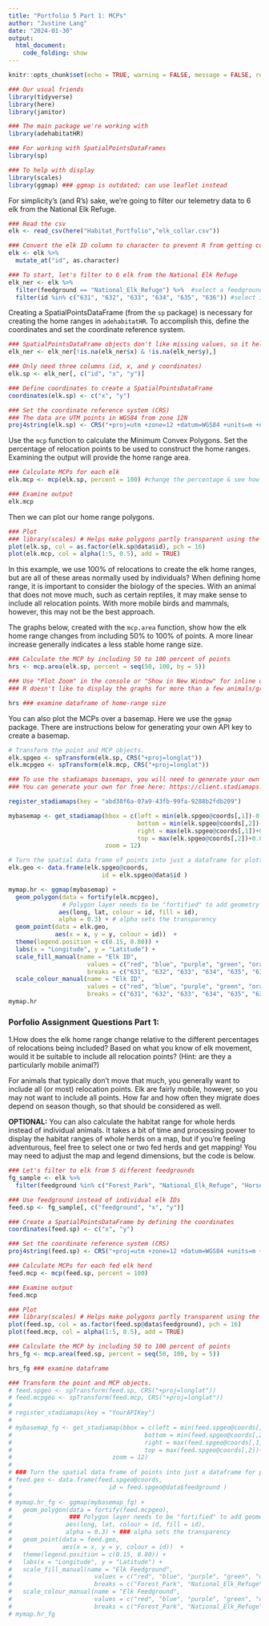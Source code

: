 ```yaml
---
title: "Portfolio 5 Part 1: MCPs"
author: "Justine Lang"
date: "2024-01-30"
output: 
  html_document: 
    code_folding: show
---
```



```r
knitr::opts_chunk$set(echo = TRUE, warning = FALSE, message = FALSE, results = FALSE)

### Our usual friends
library(tidyverse)
library(here)
library(janitor)

### The main package we're working with
library(adehabitatHR)

### For working with SpatialPointsDataFrames
library(sp)

### To help with display
library(scales)
library(ggmap) ### ggmap is outdated; can use leaflet instead
```

For simplicity's (and R's) sake, we're going to filter our telemetry data to 6 elk from the National Elk Refuge.

```r
### Read the csv
elk <- read_csv(here("Habitat_Portfolio","elk_collar.csv"))

### Convert the elk ID column to character to prevent R from getting confused
elk <- elk %>% 
  mutate_at("id", as.character)

### To start, let's filter to 6 elk from the National Elk Refuge
elk_ner <- elk %>% 
  filter(feedground == "National_Elk_Refuge") %>%  #select a feedground of interest
  filter(id %in% c("631", "632", "633", "634", "635", "636")) #select id of elk of interest
```

Creating a SpatialPointsDataFrame (from the `sp` package) is necessary for creating the home ranges in `adehabitatHR`. To accomplish this, define the coordinates and set the coordinate reference system. 

```r
### SpatialPointsDataFrame objects don't like missing values, so it helps to remove NA's
elk_ner <- elk_ner[!is.na(elk_ner$x) & !is.na(elk_ner$y),]

### Only need three columns (id, x, and y coordinates)
elk.sp <- elk_ner[, c("id", "x", "y")] 

### Define coordinates to create a SpatialPointsDataFrame 
coordinates(elk.sp) <- c("x", "y")

### Set the coordinate reference system (CRS)
### The data are UTM points in WGS84 from zone 12N
proj4string(elk.sp) <- CRS("+proj=utm +zone=12 +datum=WGS84 +units=m +no_defs")
```

Use the `mcp` function to calculate the Minimum Convex Polygons. Set the percentage of relocation points to be used to construct the home ranges. Examining the output will provide the home range area. 

```r
### Calculate MCPs for each elk
elk.mcp <- mcp(elk.sp, percent = 100) #change the percentage & see how the polygon shapes & area change below

### Examine output
elk.mcp
```

Then we can plot our home range polygons.

```r
### Plot
### library(scales) # Helps make polygons partly transparent using the alpha argument below
plot(elk.sp, col = as.factor(elk.sp@data$id), pch = 16)
plot(elk.mcp, col = alpha(1:5, 0.5), add = TRUE)
```

In this example, we use 100% of relocations to create the elk home ranges, but are all of these areas normally used by individuals? When defining home range, it is important to consider the biology of the species. With an animal that does not move much, such as certain reptiles, it may make sense to include all relocation points. With more mobile birds and mammals, however, this may not be the best approach.

The graphs below, created with the `mcp.area` function, show how the elk home range changes from including 50% to 100% of points. A more linear increase generally indicates a less stable home range size. 

```r
### Calculate the MCP by including 50 to 100 percent of points 
hrs <- mcp.area(elk.sp, percent = seq(50, 100, by = 5))

### Use "Plot Zoom" in the console or "Show in New Window" for inline output to see the full graphs
### R doesn't like to display the graphs for more than a few animals/groups at a time; it will give you an error if you try to display too many
```

```r
hrs ### examine dataframe of home-range size
```

You can also plot the MCPs over a basemap. Here we use the `ggmap` package. There are instructions below for generating your own API key to create a basemap. 

```r
# Transform the point and MCP objects. 
elk.spgeo <- spTransform(elk.sp, CRS("+proj=longlat"))
elk.mcpgeo <- spTransform(elk.mcp, CRS("+proj=longlat"))

### To use the stadiamaps basemaps, you will need to generate your own API key
### You can generate your own for free here: https://client.stadiamaps.com/signup/

register_stadiamaps(key = "abd38f6a-07a9-43fb-99fa-9288b2fdb209")

mybasemap <- get_stadiamap(bbox = c(left = min(elk.spgeo@coords[,1])-0.005, 
                                    bottom = min(elk.spgeo@coords[,2])-0.005, 
                                    right = max(elk.spgeo@coords[,1])+0.005, 
                                    top = max(elk.spgeo@coords[,2])+0.005), 
                           zoom = 12)

# Turn the spatial data frame of points into just a dataframe for plotting in ggmap
elk.geo <- data.frame(elk.spgeo@coords, 
                          id = elk.spgeo@data$id )

mymap.hr <- ggmap(mybasemap) + 
  geom_polygon(data = fortify(elk.mcpgeo),  
               # Polygon layer needs to be "fortified" to add geometry to the dataframe
              aes(long, lat, colour = id, fill = id),
              alpha = 0.3) + # alpha sets the transparency
  geom_point(data = elk.geo, 
             aes(x = x, y = y, colour = id))  +
  theme(legend.position = c(0.15, 0.80)) +
  labs(x = "Longitude", y = "Latitude") +
  scale_fill_manual(name = "Elk ID",
                      values = c("red", "blue", "purple", "green", "orange", "yellow"),
                      breaks = c("631", "632", "633", "634", "635", "636")) +
  scale_colour_manual(name = "Elk ID",
                      values = c("red", "blue", "purple", "green", "orange", "yellow"),
                      breaks = c("631", "632", "633", "634", "635", "636"))
mymap.hr
```


### Porfolio Assignment Questions Part 1:

1.How does the elk home range change relative to the different percentages of relocations being included? Based on what you know of elk movement, would it be suitable to include all relocation points? (Hint: are they a particularly mobile animal?)

For animals that typically don't move that much, you generally want to include all (or most) relocation points. Elk are fairly mobile, however, so you may not want to include all points. How far and how often they migrate does depend on season though, so that should be considered as well. 


**OPTIONAL:** You can also calculate the habitat range for whole herds instead of individual animals. It takes a bit of time and processing power to display the habitat ranges of whole herds on a map, but if you're feeling adventurous, feel free to select one or two fed herds and get mapping! You may need to adjust the map and legend dimensions, but the code is below. 

```r
### Let's filter to elk from 5 different feedgrounds
fg_sample <- elk %>% 
  filter(feedground %in% c("Forest_Park", "National_Elk_Refuge", "Horse_Creek", "Soda_Lake", "Dog_Creek")) 

### Use feedground instead of individual elk IDs
feed.sp <- fg_sample[, c("feedground", "x", "y")] 

### Create a SpatialPointsDataFrame by defining the coordinates
coordinates(feed.sp) <- c("x", "y")

### Set the coordinate reference system (CRS)
proj4string(feed.sp) <- CRS("+proj=utm +zone=12 +datum=WGS84 +units=m +no_defs")
```

```r
### Calculate MCPs for each fed elk herd
feed.mcp <- mcp(feed.sp, percent = 100)

### Examine output
feed.mcp
```

```r
### Plot
### library(scales) # Helps make polygons partly transparent using the alpha argument below
plot(feed.sp, col = as.factor(feed.sp@data$feedground), pch = 16)
plot(feed.mcp, col = alpha(1:5, 0.5), add = TRUE)
```

```r
### Calculate the MCP by including 50 to 100 percent of points
hrs_fg <- mcp.area(feed.sp, percent = seq(50, 100, by = 5))
```

```r
hrs_fg ### examine dataframe
```


```r
### Transform the point and MCP objects. 
# feed.spgeo <- spTransform(feed.sp, CRS("+proj=longlat"))
# feed.mcpgeo <- spTransform(feed.mcp, CRS("+proj=longlat"))
# 
# register_stadiamaps(key = "YourAPIKey")
# 
# mybasemap_fg <- get_stadiamap(bbox = c(left = min(feed.spgeo@coords[,1])-0.005, 
#                                     bottom = min(feed.spgeo@coords[,2])-0.005, 
#                                     right = max(feed.spgeo@coords[,1])+0.005, 
#                                     top = max(feed.spgeo@coords[,2])+0.005), 
#                            zoom = 12)
# 
# ### Turn the spatial data frame of points into just a dataframe for plotting in ggmap
# feed.geo <- data.frame(feed.spgeo@coords, 
#                           id = feed.spgeo@data$feedground )
# 
# mymap.hr_fg <- ggmap(mybasemap_fg) + 
#   geom_polygon(data = fortify(feed.mcpgeo),  
#                ### Polygon layer needs to be "fortified" to add geometry to the dataframe
#               aes(long, lat, colour = id, fill = id),
#               alpha = 0.3) + ### alpha sets the transparency
#   geom_point(data = feed.geo, 
#              aes(x = x, y = y, colour = id))  +
#   theme(legend.position = c(0.15, 0.80)) +
#   labs(x = "Longitude", y = "Latitude") +
#   scale_fill_manual(name = "Elk Feedground",
#                       values = c("red", "blue", "purple", "green", "orange"),
#                       breaks = c("Forest_Park", "National_Elk_Refuge", "Horse_Creek", "Soda_Lake", "Dog_Creek")) +
#   scale_colour_manual(name = "Elk Feedground",
#                       values = c("red", "blue", "purple", "green", "orange"),
#                       breaks = c("Forest_Park", "National_Elk_Refuge", "Horse_Creek", "Soda_Lake", "Dog_Creek"))
# mymap.hr_fg
```





